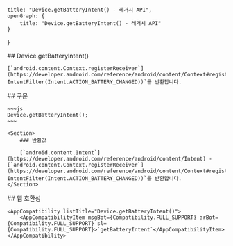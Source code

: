 
    title: "Device.getBatteryIntent() - 레거시 API",
    openGraph: {
        title: "Device.getBatteryIntent() - 레거시 API"
    }
}

<Section>
    ## Device.getBatteryIntent()

    [`android.content.Context.registerReceiver`](https://developer.android.com/reference/android/content/Context#registerReceiver(android.content.BroadcastReceiver,%20android.content.IntentFilter))`(null, IntentFilter(Intent.ACTION_BATTERY_CHANGED))`를 반환합니다.
</Section>
<Section>
    ## 구문

    ~~~js
    Device.getBatteryIntent();
    ~~~

    <Section>
        ### 반환값

        [`android.content.Intent`](https://developer.android.com/reference/android/content/Intent) - [`android.content.Context.registerReceiver`](https://developer.android.com/reference/android/content/Context#registerReceiver(android.content.BroadcastReceiver,%20android.content.IntentFilter))`(null, IntentFilter(Intent.ACTION_BATTERY_CHANGED))`를 반환합니다.
    </Section>
</Section>
<Section>
    ## 앱 호환성

    <AppCompatibility listTitle="Device.getBatteryIntent()">
        <AppCompatibilityItem msgBot={Compatibility.FULL_SUPPORT} arBot={Compatibility.FULL_SUPPORT} sl={Compatibility.FULL_SUPPORT}>`getBatteryIntent`</AppCompatibilityItem>
    </AppCompatibility>
</Section>